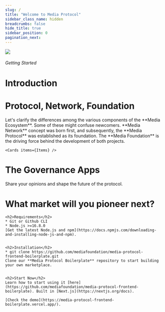 ```yaml
---
slug: /
title: "Welcome to Media Protocol"
sidebar_class_name: hidden
breadcrumbs: false
hide_title: true
sidebar_position: 0
pagination_next:
---
```



<div className="home_header_back-wrap">
    <img src="./img/hero.svg" loading="eager" className="home_header_back"></img>
    <div className="home_header_back1"></div>
    <div className="home_header_back2"></div>
    <div className="home_header_back3"></div>
</div>

<Hero />

<h6>Getting Started</h6>
<h1>Introduction</h1>
<div className="row cards__container margin-top--lg">
    <Feature  
        title="What is Media Protocol"
        imageUrl="/introduction"
        description="Learn about the core concepts of the Media Protocol, its governance structure, and key terminology."
    />
    <Feature  
        title="Integrate with Media Protocol"
        imageUrl="/sdk/overview"
        description="Explore the process of integrating with Media Protocol, using the SDK and step-by-step guidance."
    />
    <Feature  
        title="Media Protocol Smart Contracts"
        imageUrl="/smart-contracts/overview"
        description="Discover the architecture and technical reference of the smart contracts powering the Media Protocol."
    />
    <Feature  
        title="Media Protocol Governance"
        imageUrl="/governance/overview"
        description="Understand the governance structure of the Media Protocol, and how to participate."
    />
</div>

<Separator />
<div>
    <h1>Protocol, Network, Foundation</h1>
    Let's clarify the differences among the various components of the **Media Ecosystem**. Some of these might confuse newcomers. **Media Network** concept was born first, and subsequently, the **Media Protocol** was established as its foundation. The **Media Foundation** is the driving force behind the development of both projects.
    
    <Cards items={Items} />
</div>
<Separator />
<div>
    <h1>The Governance Apps</h1>
    Share your opinions and shape the future of the protocol.
    <Cards items={GovernanceItems} /> 
</div>
<Separator />
<div>
    <h1>What market will you pioneer next?</h1>
    
    <h2>Requirements</h2>
    * Git or Github CLI
    * Node.js >=16.8.0
    [Get the latest Node.js and npm](https://docs.npmjs.com/downloading-and-installing-node-js-and-npm).


    <h2>Installation</h2>
    * git clone https://github.com/mediafoundation/media-protocol-frontend-boilerplate.git
    Clone our **Media Protocol Boilerplate** repository to start building your own marketplace.


    <h2>Start Now</h2>
    Learn how to start using it [here](https://github.com/mediafoundation/media-protocol-frontend-boilerplate). Built in [Next.js](https://nextjs.org/docs).

    [Check the demo](https://media-protocol-frontend-boilerplate.vercel.app/).

</div>